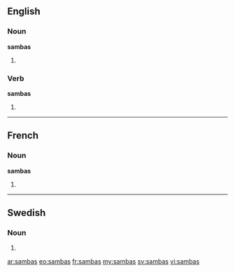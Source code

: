 ==English==

===Noun===
'''sambas'''

# {{plural of|[[samba]]}}

===Verb===
'''sambas'''

# {{third-person singular of|[[samba]]}}

----

==French==

===Noun===
'''sambas''' {{m}}

# {{plural of|[[samba]]|lang=fr}}



----

==Swedish==

===Noun===
{{infl|sv|noun form}}

# {{sv-noun-form-indef-gen|samba}}

[[ar:sambas]]
[[eo:sambas]]
[[fr:sambas]]
[[my:sambas]]
[[sv:sambas]]
[[vi:sambas]]